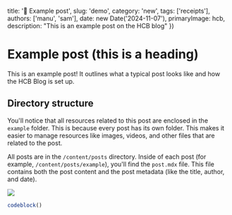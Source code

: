   title: '🔧 Example post',
  slug: 'demo',
  category: 'new',
  tags: ['receipts'],
  authors: ['manu', 'sam'],
  date: new Date('2024-11-07'),
  primaryImage: hcb,
  description: "This is an example post on the HCB blog"
})

# Example post (this is a heading)

This is an example post! It outlines what a typical post looks like and how the HCB Blog is set up.

## Directory structure

You'll notice that all resources related to this post are enclosed in the `example` folder. This is because every post has its own folder. This makes it easier to manage resources like images, videos, and other files that are related to the post.

All posts are in the `/content/posts` directory. Inside of each post (for example, `/content/posts/example`), you'll find the `post.mdx` file. This file contains both the post content and the post metadata (like the title, author, and date).


<Image src={hcb} />

```js
codeblock()
```
